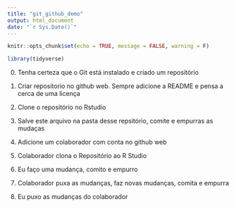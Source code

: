 ```yaml
---
title: "git_github_demo"
output: html_document
date: "`r Sys.Date()`"
---
```


```r
knitr::opts_chunk$set(echo = TRUE, message = FALSE, warning = F)
```


```r
library(tidyverse)
```


0. Tenha certeza que o Git está instalado e criado um repositório

1.  Criar repositorio no github web. Sempre adicione a README e pensa a cerca de uma licença

2.  Clone o repositório no Rstudio

3. Salve este arquivo na pasta desse repsitório, comite e empurras as mudaças

4. Adicione um colaborador com conta no github web

5. Colaborador clona o Repositório ao R Studio

6. Eu faço uma mudança, comito e empurro

7. Colaborador puxa as mudanças, faz novas mudanças, comita e empurra

8. Eu puxo as mudanças do colaborador
